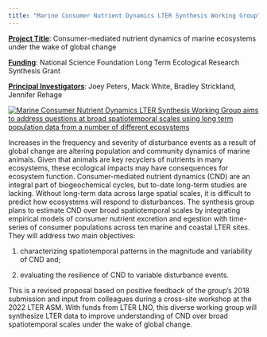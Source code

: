 ```yaml
---
title: "Marine Consumer Nutrient Dynamics LTER Synthesis Working Group"
---
```


[**Project Title**]{.underline}: Consumer-mediated nutrient dynamics of marine ecosystems under the wake of global change

[**Funding**]{.underline}: National Science Foundation Long Term Ecological Research Synthesis Grant

[**Principal Investigators**]{.underline}: Joey Peters, Mack White, Bradley Strickland, Jennifer Rehage

[![Marine Consumer Nutrient Dynamics LTER Synthesis Working Group aims to address questions at broad spatiotemporal scales using long term population data from a number of different ecosystems](cndwg_website_photosplusfigs.png){fig-alt="Mack White" fig-align="center"}](https://lternet.edu/working-groups/marine-consumer-nutrient-dynamics/)

Increases in the frequency and severity of disturbance events as a result of global change are altering population and community dynamics of marine animals. Given that animals are key recyclers of nutrients in many ecosystems, these ecological impacts may have consequences for ecosystem function. Consumer-mediated nutrient dynamics (CND) are an integral part of biogeochemical cycles, but to-date long-term studies are lacking. Without long-term data across large spatial scales, it is difficult to predict how ecosystems will respond to disturbances. The synthesis group plans to estimate CND over broad spatiotemporal scales by integrating empirical models of consumer nutrient excretion and egestion with time-series of consumer populations across ten marine and coastal LTER sites. They will address two main objectives:

1.  characterizing spatiotemporal patterns in the magnitude and variability of CND and;

2.  evaluating the resilience of CND to variable disturbance events.

This is a revised proposal based on positive feedback of the group's 2018 submission and input from colleagues during a cross-site workshop at the 2022 LTER ASM. With funds from LTER LNO, this diverse working group will synthesize LTER data to improve understanding of CND over broad spatiotemporal scales under the wake of global change.
